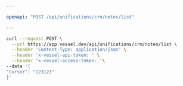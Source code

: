 ```yaml
---

openapi: "POST /api/unifications/crm/notes/list"

---
```


  <RequestExample>
  
  ```bash Request
  curl --request POST \
    --url https://app.vessel.dev/api/unifications/crm/notes/list \
    --header 'Content-Type: application/json' \
    --header 'x-vessel-api-token: ' \
    --header 'x-vessel-access-token: '\ 
  --data '{
  "cursor": "123123"
}'
  ```
  
  </RequestExample>
  
  

